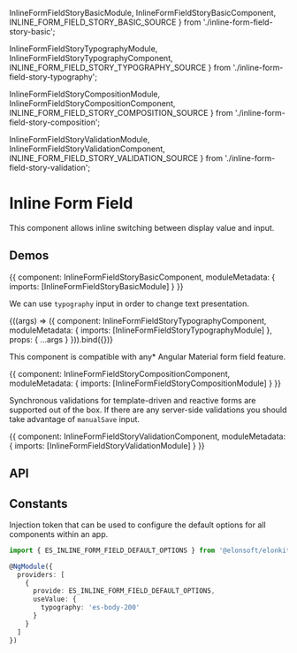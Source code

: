 


  InlineFormFieldStoryBasicModule,
  InlineFormFieldStoryBasicComponent,
  INLINE_FORM_FIELD_STORY_BASIC_SOURCE
} from './inline-form-field-story-basic';

  InlineFormFieldStoryTypographyModule,
  InlineFormFieldStoryTypographyComponent,
  INLINE_FORM_FIELD_STORY_TYPOGRAPHY_SOURCE
} from './inline-form-field-story-typography';

  InlineFormFieldStoryCompositionModule,
  InlineFormFieldStoryCompositionComponent,
  INLINE_FORM_FIELD_STORY_COMPOSITION_SOURCE
} from './inline-form-field-story-composition';

  InlineFormFieldStoryValidationModule,
  InlineFormFieldStoryValidationComponent,
  INLINE_FORM_FIELD_STORY_VALIDATION_SOURCE
} from './inline-form-field-story-validation';

<Meta title='UI/Inline Form Field' />

# Inline Form Field

This component allows inline switching between display value and input.

## Demos

<Canvas source={INLINE_FORM_FIELD_STORY_BASIC_SOURCE}>
  <Story name='Basic' height='50px'>
    {{
      component: InlineFormFieldStoryBasicComponent,
      moduleMetadata: {
        imports: [InlineFormFieldStoryBasicModule]
      }
    }}
  </Story>
</Canvas>

We can use `typography` input in order to change text presentation.

<Canvas source={INLINE_FORM_FIELD_STORY_TYPOGRAPHY_SOURCE}>
  <Story name='Typography' height='170px' args={{ typography: 'mat-h2' }}>
    {((args) => ({
      component: InlineFormFieldStoryTypographyComponent,
      moduleMetadata: {
        imports: [InlineFormFieldStoryTypographyModule]
      },
      props: {
        ...args
      }
    })).bind({})}
  </Story>
</Canvas>

This component is compatible with any\* Angular Material form field feature.

<Canvas source={INLINE_FORM_FIELD_STORY_COMPOSITION_SOURCE}>
  <Story name='Composition' height='380px'>
    {{
      component: InlineFormFieldStoryCompositionComponent,
      moduleMetadata: {
        imports: [InlineFormFieldStoryCompositionModule]
      }
    }}
  </Story>
</Canvas>

Synchronous validations for template-driven and reactive forms are supported out of the box.
If there are any server-side validations you should take advantage of `manualSave` input.

<Canvas source={INLINE_FORM_FIELD_STORY_VALIDATION_SOURCE}>
  <Story name='Validation' height='100px'>
    {{
      component: InlineFormFieldStoryValidationComponent,
      moduleMetadata: {
        imports: [InlineFormFieldStoryValidationModule]
      }
    }}
  </Story>
</Canvas>

## API

<ArgsTable of={ESInlineFormFieldComponent} />

## Constants

Injection token that can be used to configure the default options for all components within an app.

```ts
import { ES_INLINE_FORM_FIELD_DEFAULT_OPTIONS } from '@elonsoft/elonkit/ui/inline-form-field';

@NgModule({
  providers: [
    {
      provide: ES_INLINE_FORM_FIELD_DEFAULT_OPTIONS,
      useValue: {
        typography: 'es-body-200'
      }
    }
  ]
})
```
